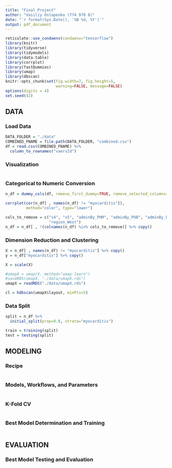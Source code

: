```yaml
---
title: "Final Project"
author: "Vasiliy Ostapenko (774 970 8)"
date: "`r format(Sys.Date(), '%B %d, %Y')`"
output: pdf_document
---
```

```r
reticulate::use_condaenv(condaenv="tensorflow")
library(knitr)
library(tidyverse)
library(tidymodels)
library(data.table)
library(corrplot)
library(fastDummies)
library(umap)
library(dbscan)
knitr::opts_chunk$set(fig.width=7, fig.height=5, 
                      warning=FALSE, message=FALSE)
options(digits = 4)
set.seed(42)
```

## DATA
### Load Data
```r
DATA_FOLDER = "./data"
COMBINED_FNAME = file.path(DATA_FOLDER, "combined.csv")
df = read.csv(COMBINED_FNAME) %>%
  column_to_rownames("vaersId")
```

### Visualization
```r

```

### Categorical to Numeric Conversion
```r
n_df = dummy_cols(df, remove_first_dummy=TRUE, remove_selected_columns=TRUE)
```
```r
corrplot(cor(n_df[ , names(n_df) != "myocarditis"]), 
         method="color", type="lower")
```
```r
cols_to_remove = c("s4", "s5", "adminBy_PHM", "adminBy_PUB", "adminBy_PVT", 
                   "region_West")
n_df = n_df[ , !(colnames(n_df) %in% cols_to_remove)] %>% copy()
```

### Dimension Reduction and Clustering
```r
X = n_df[ , names(n_df) != "myocarditis"] %>% copy()
y = n_df["myocarditis"] %>% copy()

X = scale(X)
```
```r
#umapX = umap(X, method="umap-learn")
#saveRDS(umapX, "./data/umapX.rds")
umapX = readRDS("./data/umapX.rds")
```
```r
cl = hdbscan(umapX$layout, minPts=5)
```

### Data Split
```r
split = n_df %>%
  initial_split(prop=0.8, strata="myocarditis")

train = training(split)
test = testing(split)
```

## MODELING
### Recipe
```r

```

### Models, Workflows, and Parameters
```r

```

### K-Fold CV
```r

```

### Best Model Determination and Training
```r

```

## EVALUATION
### Best Model Testing and Evaluation
```r

```

